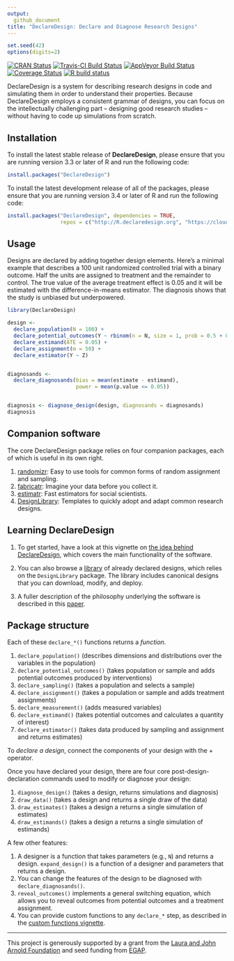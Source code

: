 ```yaml
---
output:
  github_document
title: "DeclareDesign: Declare and Diagnose Research Designs"
---
```


<!-- README.md is generated from README.Rmd. Please edit that file -->

```r
set.seed(42)
options(digits=2)
```

[![CRAN Status](https://www.r-pkg.org/badges/version/DeclareDesign)](https://cran.r-project.org/package=DeclareDesign)
[![Travis-CI Build Status](https://travis-ci.org/DeclareDesign/DeclareDesign.svg?branch=master)](https://travis-ci.org/DeclareDesign/DeclareDesign)
[![AppVeyor Build Status](https://ci.appveyor.com/api/projects/status/github/DeclareDesign/DeclareDesign?branch=master&svg=true)](https://ci.appveyor.com/project/DeclareDesign/DeclareDesign)
[![Coverage Status](https://coveralls.io/repos/github/DeclareDesign/DeclareDesign/badge.svg?branch=master)](https://coveralls.io/github/DeclareDesign/DeclareDesign?branch=master)
[![R build status](https://github.com/DeclareDesign/DeclareDesign/workflows/R-CMD-check/badge.svg)](https://github.com/DeclareDesign/DeclareDesign/actions)

DeclareDesign is a system for describing research designs in code and simulating them in order to understand their properties. Because DeclareDesign employs a consistent grammar of designs, you can focus on the intellectually challenging part -- designing good research studies -- without having to code up simulations from scratch.

## Installation

To install the latest stable release of **DeclareDesign**, please ensure that you are running version 3.3 or later of R and run the following code:

```r
install.packages("DeclareDesign")
```

To install the latest development release of all of the packages, please ensure that you are running version 3.4 or later of R and run the following code:

```r
install.packages("DeclareDesign", dependencies = TRUE,
                 repos = c("http://R.declaredesign.org", "https://cloud.r-project.org"))
```

## Usage

Designs are declared by adding together design elements. Here's a minimal example that describes a 100 unit randomized controlled trial with a binary outcome. Half the units are assigned to treatment and the remainder to control. The true value of the average treatment effect is 0.05 and it will be estimated with the difference-in-means estimator. The diagnosis shows that the study is unbiased but underpowered.

```r
library(DeclareDesign)

design <-
  declare_population(N = 100) +
  declare_potential_outcomes(Y ~ rbinom(n = N, size = 1, prob = 0.5 + 0.05 * Z)) +
  declare_estimand(ATE = 0.05) +
  declare_assignment(m = 50) +
  declare_estimator(Y ~ Z)


diagnosands <-
  declare_diagnosands(bias = mean(estimate - estimand),
                      power = mean(p.value <= 0.05))


diagnosis <- diagnose_design(design, diagnosands = diagnosands)
diagnosis
```

## Companion software

The core DeclareDesign package relies on four companion packages, each of which is useful in its own right.

1. [randomizr](https://declaredesign.org/r/randomizr/): Easy to use tools for common forms of random assignment and sampling.
2. [fabricatr](https://declaredesign.org/r/fabricatr/): Imagine your data before you collect it.
3. [estimatr](https://declaredesign.org/r/estimatr/): Fast estimators for social scientists.
4. [DesignLibrary](https://declaredesign.org/library): Templates to quickly adopt and adapt common research designs.

## Learning DeclareDesign

1. To get started, have a look at this vignette on [the idea behind DeclareDesign](https://declaredesign.org/getting-started.html), which covers the main functionality of the software.

2. You can also browse a [library](https://declaredesign.org/r/designlibrary/) of already declared designs, which relies on the `DesignLibrary` package. The library includes canonical designs that you can download, modify, and deploy.

3. A fuller description of the philosophy underlying the software is described in this [paper](https://declaredesign.org/declare.pdf).

## Package structure

Each of these `declare_*()` functions returns a *function*.

1. `declare_population()` (describes dimensions and distributions over the variables in the population)
2. `declare_potential_outcomes()` (takes population or sample and adds potential outcomes produced by interventions)
3. `declare_sampling()` (takes a population and selects a sample)
4. `declare_assignment()` (takes a population or sample and adds treatment assignments)
4. `declare_measurement()` (adds measured variables)
5. `declare_estimand()` (takes potential outcomes and calculates a quantity of interest)
6. `declare_estimator()` (takes data produced by sampling and assignment and returns estimates)

To *declare a design*, connect the components of your design with the + operator.

Once you have declared your design, there are four core post-design-declaration commands used to modify or diagnose your design:

1. `diagnose_design()` (takes a design, returns simulations and diagnosis)
2. `draw_data()` (takes a design and returns a single draw of the data)
3. `draw_estimates()` (takes a design a returns a single simulation of estimates)
4. `draw_estimands()` (takes a design a returns a single simulation of estimands)

A few other features:

1. A designer is a function that takes parameters (e.g., `N`) and returns a design. `expand_design()` is a function of a designer and parameters that returns a design.
2. You can change the features of the design to be diagnosed with `declare_diagnosands()`.
3. `reveal_outcomes()` implements a general switching equation, which allows you to reveal outcomes from potential outcomes and a treatment assignment.
4. You can provide custom functions to any `declare_*` step, as described in the [custom functions vignette](/r/declaredesign/articles/custom_functions.html).

---

This project is generously supported by a grant from the [Laura and John Arnold Foundation](http://www.arnoldfoundation.org) and seed funding from [EGAP](http://egap.org).
